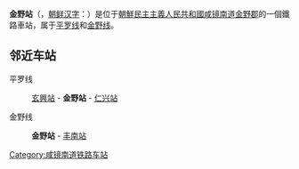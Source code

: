 {{unreferenced|time=2014-04-03T00:35:35+00:00}}
{{朝鮮半島車站資訊
|公司色 = blue
|文字色 = 
|站名 = 金野站
|圖片 = 
|pxl = 
|圖片說明 =
|前一站1 = [[玄兴站|玄兴]]
|前一站距離1 = 7.4
|後一站距離1 = 8.4
|後一站1 = [[仁兴站|仁兴]]
|距離1 = 244.1
|起點站1 = [[平壤站|平壤]]
|所屬路線1 = [[平罗线|平罗线]]
|前一站2 = 
|前一站距離2 = 
|後一站距離2 = 8.7
|後一站2 = [[丰南站_(咸镜南道)|丰南]]
|距離2 = 0.0
|起點站2 = 金野
|所屬路線2 = [[金野线|金野线]]
|諺文 = 금야역
|朝鮮漢字 = 金野驛
|文觀部式 = Geumya-yeok
|馬-賴式 = Kŭmya-yŏk
|副站名 = 
|車站編號 = 
|停站路線數 = 
|所屬公司 = [[朝鲜民主主义人民共和国铁道省|朝鲜民主主义人民共和国铁道省]]
|所在地 =[[咸镜南道|咸镜南道]][[金野郡|金野郡]]
|車站構造 = 地面车站
|月台配置 = 
|啟用年月日 =
|廢站年月日 = 
|上下車人次 = 
|統計年度 = 
|轉車 = 
|備註 = 
|全寬備註 = 
}}

'''金野站'''（{{lang-ko|'''금야역'''}}，[[朝鲜汉字|朝鲜汉字]]：{{lang|ko|金野驛}}）是位于[[朝鮮民主主義人民共和國|朝鮮民主主義人民共和國]][[咸镜南道|咸镜南道]][[金野郡|金野郡]]的一個鐵路車站，属于[[平罗线|平罗线]]和[[金野线|金野线]]。

==邻近车站==
平罗线
:[[玄興站|玄興站]] - '''金野站''' - [[仁兴站|仁兴站]]
金野线
:'''金野站''' - [[丰南站_(咸镜南道)|丰南站]]

{{平罗线}}
{{金野线}}

[[Category:咸镜南道铁路车站|Category:咸镜南道铁路车站]]